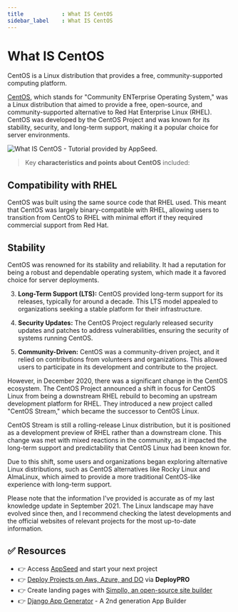 ```yaml
---
title            : What IS CentOS 
sidebar_label    : What IS CentOS
---
```


# What IS CentOS

<SubHeading>CentOS is a Linux distribution that provides a free, community-supported computing platform.</SubHeading>

[CentOS](https://www.centos.org/), which stands for "Community ENTerprise Operating System," was a Linux distribution that aimed to provide a free, open-source, and community-supported alternative to Red Hat Enterprise Linux (RHEL). 
CentOS was developed by the CentOS Project and was known for its stability, security, and long-term support, making it a popular choice for server environments.

![What IS CentOS - Tutorial provided by AppSeed.](https://user-images.githubusercontent.com/51070104/235929403-b0825364-9172-492b-9d41-87640adfc9e9.png)

> Key **characteristics and points about CentOS** included:

## **Compatibility with RHEL** 

CentOS was built using the same source code that RHEL used. 
This meant that CentOS was largely binary-compatible with RHEL, allowing users to transition from CentOS to RHEL with minimal effort if they required commercial support from Red Hat.

## **Stability** 

CentOS was renowned for its stability and reliability. It had a reputation for being a robust and dependable operating system, which made it a favored choice for server deployments.

3. **Long-Term Support (LTS):** CentOS provided long-term support for its releases, typically for around a decade. This LTS model appealed to organizations seeking a stable platform for their infrastructure.

4. **Security Updates:** The CentOS Project regularly released security updates and patches to address vulnerabilities, ensuring the security of systems running CentOS.

5. **Community-Driven:** CentOS was a community-driven project, and it relied on contributions from volunteers and organizations. This allowed users to participate in its development and contribute to the project.

However, in December 2020, there was a significant change in the CentOS ecosystem. The CentOS Project announced a shift in focus for CentOS Linux from being a downstream RHEL rebuild to becoming an upstream development platform for RHEL. They introduced a new project called "CentOS Stream," which became the successor to CentOS Linux.

CentOS Stream is still a rolling-release Linux distribution, but it is positioned as a development preview of RHEL rather than a downstream clone. This change was met with mixed reactions in the community, as it impacted the long-term support and predictability that CentOS Linux had been known for.

Due to this shift, some users and organizations began exploring alternative Linux distributions, such as CentOS alternatives like Rocky Linux and AlmaLinux, which aimed to provide a more traditional CentOS-like experience with long-term support.

Please note that the information I've provided is accurate as of my last knowledge update in September 2021. The Linux landscape may have evolved since then, and I recommend checking the latest developments and the official websites of relevant projects for the most up-to-date information.

## ✅ Resources 

- 👉 Access [AppSeed](https://appseed.us/) and start your next project
- 👉 [Deploy Projects on Aws, Azure, and DO](https://www.docs.deploypro.dev/) via **DeployPRO**
- 👉 Create landing pages with [Simpllo, an open-source site builder](https://www.simpllo.com/)
- 👉 [Django App Generator](https://app-generator.dev/django/) - A 2nd generation App Builder
